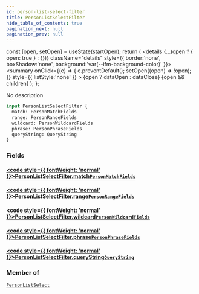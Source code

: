 ```yaml
---
id: person-list-select-filter
title: PersonListSelectFilter
hide_table_of_contents: true
pagination_next: null
pagination_prev: null
---
```







  const [open, setOpen] = useState(startOpen);
  return (
    <details {...(open ? { open: true } : {})} className="details" style={{ border:'none', boxShadow:'none', background:'var(--ifm-background-color)' }}>
      <summary
        onClick={(e) => {
          e.preventDefault();
          setOpen((open) => !open);
        }}
        style={{ listStyle:'none' }}
      >
      {open ? dataOpen : dataClose}
      </summary>
      {open && children}
    </details>
  );
};




No description


```graphql
input PersonListSelectFilter {
  match: PersonMatchFields
  range: PersonRangeFields
  wildcard: PersonWildcardFields
  phrase: PersonPhraseFields
  queryString: QueryString
}
```




### Fields

#### [<code style={{ fontWeight: 'normal' }}>PersonListSelectFilter.<b>match</b></code>](#)<Bullet />[`PersonMatchFields`](/cris/inputs/person-match-fields) <Badge class="secondary" text="input"/>
> 
> 

#### [<code style={{ fontWeight: 'normal' }}>PersonListSelectFilter.<b>range</b></code>](#)<Bullet />[`PersonRangeFields`](/cris/inputs/person-range-fields) <Badge class="secondary" text="input"/>
> 
> 

#### [<code style={{ fontWeight: 'normal' }}>PersonListSelectFilter.<b>wildcard</b></code>](#)<Bullet />[`PersonWildcardFields`](/cris/inputs/person-wildcard-fields) <Badge class="secondary" text="input"/>
> 
> 

#### [<code style={{ fontWeight: 'normal' }}>PersonListSelectFilter.<b>phrase</b></code>](#)<Bullet />[`PersonPhraseFields`](/cris/inputs/person-phrase-fields) <Badge class="secondary" text="input"/>
> 
> 

#### [<code style={{ fontWeight: 'normal' }}>PersonListSelectFilter.<b>queryString</b></code>](#)<Bullet />[`QueryString`](/cris/inputs/query-string) <Badge class="secondary" text="input"/>
> 
> 



### Member of

[`PersonListSelect`](/cris/inputs/person-list-select)  <Badge class="secondary" text="input"/>


